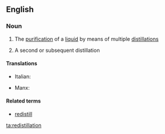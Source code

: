 ==English==

===Noun===
{{en-noun|-|s}}

# {{context|uncountable|lang=en}} The [[purification]] of a [[liquid]] by means of multiple [[distillation]]s
# {{context|countable|lang=en}} A second or subsequent distillation

====Translations====
{{trans-top}}
* Italian: {{t|it|ridistillazione|f}}
{{trans-mid}}
* Manx: {{t|gv|aaheeley|m}}
{{trans-bottom}}

====Related terms====
* [[redistill]]

[[ta:redistillation]]